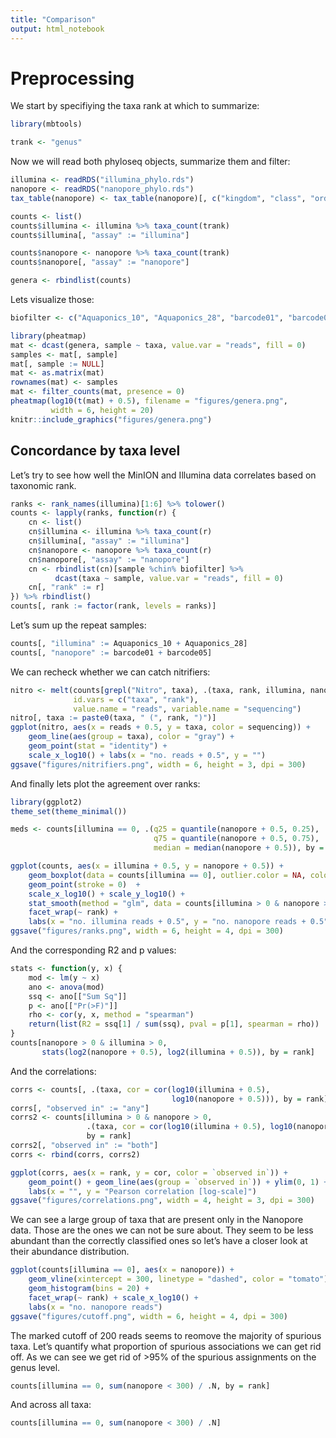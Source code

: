 ```yaml
---
title: "Comparison"
output: html_notebook
---
```


# Preprocessing

We start by specifiying the taxa rank at which to summarize:

```r
library(mbtools)

trank <- "genus"
```

Now we will read both phyloseq objects, summarize them and filter:

```r
illumina <- readRDS("illumina_phylo.rds")
nanopore <- readRDS("nanopore_phylo.rds")
tax_table(nanopore) <- tax_table(nanopore)[, c("kingdom", "class", "order", "phylum", "family", "genus", "species")]

counts <- list()
counts$illumina <- illumina %>% taxa_count(trank)
counts$illumina[, "assay" := "illumina"]

counts$nanopore <- nanopore %>% taxa_count(trank)
counts$nanopore[, "assay" := "nanopore"]

genera <- rbindlist(counts)
```

Lets visualize those:

```r
biofilter <- c("Aquaponics_10", "Aquaponics_28", "barcode01", "barcode05")

library(pheatmap)
mat <- dcast(genera, sample ~ taxa, value.var = "reads", fill = 0)
samples <- mat[, sample]
mat[, sample := NULL]
mat <- as.matrix(mat)
rownames(mat) <- samples
mat <- filter_counts(mat, presence = 0)
pheatmap(log10(t(mat) + 0.5), filename = "figures/genera.png", 
         width = 6, height = 20)
knitr::include_graphics("figures/genera.png")
```

## Concordance by taxa level

Let's try to see how well the MinION and Illumina data correlates based on taxonomic rank.

```r
ranks <- rank_names(illumina)[1:6] %>% tolower()
counts <- lapply(ranks, function(r) {
    cn <- list()
    cn$illumina <- illumina %>% taxa_count(r)
    cn$illumina[, "assay" := "illumina"]
    cn$nanopore <- nanopore %>% taxa_count(r)
    cn$nanopore[, "assay" := "nanopore"]
    cn <- rbindlist(cn)[sample %chin% biofilter] %>% 
          dcast(taxa ~ sample, value.var = "reads", fill = 0)
    cn[, "rank" := r]
}) %>% rbindlist()
counts[, rank := factor(rank, levels = ranks)]
```

Let's sum up the repeat samples:

```r
counts[, "illumina" := Aquaponics_10 + Aquaponics_28]
counts[, "nanopore" := barcode01 + barcode05]
```

We can recheck whether we can catch nitrifiers:

```r
nitro <- melt(counts[grepl("Nitro", taxa), .(taxa, rank, illumina, nanopore)], 
              id.vars = c("taxa", "rank"), 
              value.name = "reads", variable.name = "sequencing")
nitro[, taxa := paste0(taxa, " (", rank, ")")]
ggplot(nitro, aes(x = reads + 0.5, y = taxa, color = sequencing)) + 
    geom_line(aes(group = taxa), color = "gray") +
    geom_point(stat = "identity") +
    scale_x_log10() + labs(x = "no. reads + 0.5", y = "")
ggsave("figures/nitrifiers.png", width = 6, height = 3, dpi = 300)
```

And finally lets plot the agreement over ranks:

```r
library(ggplot2)
theme_set(theme_minimal())

meds <- counts[illumina == 0, .(q25 = quantile(nanopore + 0.5, 0.25),
                                q75 = quantile(nanopore + 0.5, 0.75),
                                median = median(nanopore + 0.5)), by = rank]

ggplot(counts, aes(x = illumina + 0.5, y = nanopore + 0.5)) + 
    geom_boxplot(data = counts[illumina == 0], outlier.color = NA, color = "tomato", width = 0.6) +
    geom_point(stroke = 0)  +
    scale_x_log10() + scale_y_log10() +
    stat_smooth(method = "glm", data = counts[illumina > 0 & nanopore > 0]) +
    facet_wrap(~ rank) + 
    labs(x = "no. illumina reads + 0.5", y = "no. nanopore reads + 0.5")
ggsave("figures/ranks.png", width = 6, height = 4, dpi = 300)
```

And the corresponding R2 and p values:

```r
stats <- function(y, x) {
    mod <- lm(y ~ x)
    ano <- anova(mod)
    ssq <- ano[["Sum Sq"]]
    p <- ano[["Pr(>F)"]]
    rho <- cor(y, x, method = "spearman")
    return(list(R2 = ssq[1] / sum(ssq), pval = p[1], spearman = rho))
}
counts[nanopore > 0 & illumina > 0, 
       stats(log2(nanopore + 0.5), log2(illumina + 0.5)), by = rank]
```

And the correlations:

```r
corrs <- counts[, .(taxa, cor = cor(log10(illumina + 0.5), 
                                    log10(nanopore + 0.5))), by = rank]
corrs[, "observed in" := "any"]
corrs2 <- counts[illumina > 0 & nanopore > 0, 
                 .(taxa, cor = cor(log10(illumina + 0.5), log10(nanopore + 0.5))), 
                 by = rank]
corrs2[, "observed in" := "both"]
corrs <- rbind(corrs, corrs2)

ggplot(corrs, aes(x = rank, y = cor, color = `observed in`)) + 
    geom_point() + geom_line(aes(group = `observed in`)) + ylim(0, 1) +
    labs(x = "", y = "Pearson correlation [log-scale]")
ggsave("figures/correlations.png", width = 4, height = 3, dpi = 300)
```

We can see a large group of taxa that are present only in the Nanopore data. Those are the
ones we can not be sure about. They seem to be less abundant than the correctly classified
ones so let's have a closer look at their abundance distribution.

```r
ggplot(counts[illumina == 0], aes(x = nanopore)) + 
    geom_vline(xintercept = 300, linetype = "dashed", color = "tomato") +
    geom_histogram(bins = 20) +
    facet_wrap(~ rank) + scale_x_log10() +
    labs(x = "no. nanopore reads")
ggsave("figures/cutoff.png", width = 6, height = 4, dpi = 300)
```

The marked cutoff of 200 reads seems to reomove the majority of spurious taxa. Let's quantify what
proportion of spurious associations we can get rid off. As we can see we get rid of >95% of the spurious
assignments on the genus level.

```r
counts[illumina == 0, sum(nanopore < 300) / .N, by = rank]
```

And across all taxa:

```r
counts[illumina == 0, sum(nanopore < 300) / .N]
```
